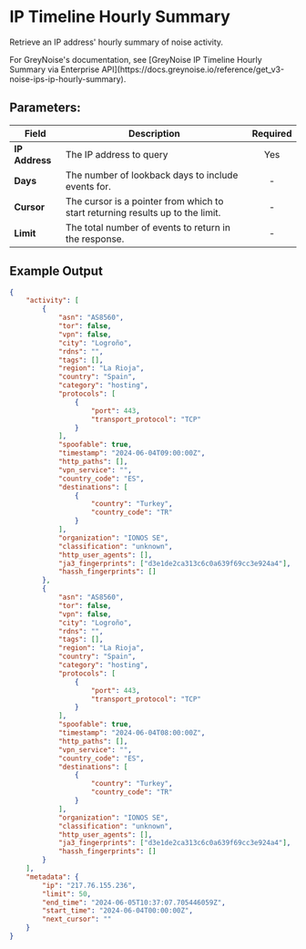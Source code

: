 
# IP Timeline Hourly Summary

Retrieve an IP address' hourly summary of noise activity.

<Callout type="info">
	For GreyNoise's documentation, see [GreyNoise IP Timeline Hourly Summary via
	Enterprise
	API](https://docs.greynoise.io/reference/get_v3-noise-ips-ip-hourly-summary).
</Callout>

## Parameters:

| Field          | Description                                                                    | Required |
| -------------- | ------------------------------------------------------------------------------ | :------: |
| **IP Address** | The IP address to query                                                        |   Yes    |
| **Days**       | The number of lookback days to include events for.                             |    -     |
| **Cursor**     | The cursor is a pointer from which to start returning results up to the limit. |    -     |
| **Limit**      | The total number of events to return in the response.                          |    -     |

## Example Output

```json
{
	"activity": [
		{
			"asn": "AS8560",
			"tor": false,
			"vpn": false,
			"city": "Logroño",
			"rdns": "",
			"tags": [],
			"region": "La Rioja",
			"country": "Spain",
			"category": "hosting",
			"protocols": [
				{
					"port": 443,
					"transport_protocol": "TCP"
				}
			],
			"spoofable": true,
			"timestamp": "2024-06-04T09:00:00Z",
			"http_paths": [],
			"vpn_service": "",
			"country_code": "ES",
			"destinations": [
				{
					"country": "Turkey",
					"country_code": "TR"
				}
			],
			"organization": "IONOS SE",
			"classification": "unknown",
			"http_user_agents": [],
			"ja3_fingerprints": ["d3e1de2ca313c6c0a639f69cc3e924a4"],
			"hassh_fingerprints": []
		},
		{
			"asn": "AS8560",
			"tor": false,
			"vpn": false,
			"city": "Logroño",
			"rdns": "",
			"tags": [],
			"region": "La Rioja",
			"country": "Spain",
			"category": "hosting",
			"protocols": [
				{
					"port": 443,
					"transport_protocol": "TCP"
				}
			],
			"spoofable": true,
			"timestamp": "2024-06-04T08:00:00Z",
			"http_paths": [],
			"vpn_service": "",
			"country_code": "ES",
			"destinations": [
				{
					"country": "Turkey",
					"country_code": "TR"
				}
			],
			"organization": "IONOS SE",
			"classification": "unknown",
			"http_user_agents": [],
			"ja3_fingerprints": ["d3e1de2ca313c6c0a639f69cc3e924a4"],
			"hassh_fingerprints": []
		}
	],
	"metadata": {
		"ip": "217.76.155.236",
		"limit": 50,
		"end_time": "2024-06-05T10:37:07.705446059Z",
		"start_time": "2024-06-04T00:00:00Z",
		"next_cursor": ""
	}
}
```
